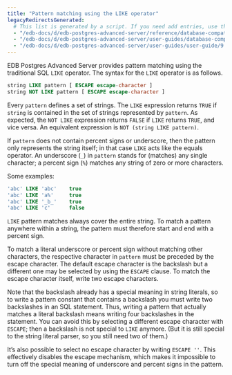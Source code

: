 ```yaml
---
title: "Pattern matching using the LIKE operator"
legacyRedirectsGenerated:
  # This list is generated by a script. If you need add entries, use the `legacyRedirects` key.
  - "/edb-docs/d/edb-postgres-advanced-server/reference/database-compatibility-for-oracle-developers-reference-guide/9.6/Database_Compatibility_for_Oracle_Developers_Reference_Guide.1.099.html"
  - "/edb-docs/d/edb-postgres-advanced-server/user-guides/database-compatibility-for-oracle-developers-guide/9.5/Database_Compatibility_for_Oracle_Developers_Guide.1.133.html"
  - "/edb-docs/d/edb-postgres-advanced-server/user-guides/user-guide/9.5/EDB_Postgres_Enterprise_Guide.1.042.html"
---
```


<div id="pattern_matching_using_the_like_operator" class="registered_link"></div>

EDB Postgres Advanced Server provides pattern matching using the traditional SQL `LIKE` operator. The syntax for the `LIKE` operator is as follows.

```sql
string LIKE pattern [ ESCAPE escape-character ]
string NOT LIKE pattern [ ESCAPE escape-character ]
```

Every `pattern` defines a set of strings. The `LIKE` expression returns `TRUE` if `string` is contained in the set of strings represented by `pattern`. As expected, the `NOT LIKE` expression returns `FALSE` if `LIKE` returns `TRUE`, and vice versa. An equivalent expression is `NOT (string LIKE pattern)`.

If `pattern` does not contain percent signs or underscore, then the pattern only represents the string itself; in that case `LIKE` acts like the equals operator. An underscore (`_`) in `pattern` stands for (matches) any single character; a percent sign (`%`) matches any string of zero or more characters.

Some examples:

```sql
'abc' LIKE 'abc'    true
'abc' LIKE 'a%'     true
'abc' LIKE '_b_'    true
'abc' LIKE 'c'      false
```

`LIKE` pattern matches always cover the entire string. To match a pattern anywhere within a string, the pattern must therefore start and end with a percent sign.

To match a literal underscore or percent sign without matching other characters, the respective character in `pattern` must be preceded by the escape character. The default escape character is the backslash but a different one may be selected by using the `ESCAPE` clause. To match the escape character itself, write two escape characters.

Note that the backslash already has a special meaning in string literals, so to write a pattern constant that contains a backslash you must write two backslashes in an SQL statement. Thus, writing a pattern that actually matches a literal backslash means writing four backslashes in the statement. You can avoid this by selecting a different escape character with `ESCAPE`; then a backslash is not special to `LIKE` anymore. (But it is still special to the string literal parser, so you still need two of them.)

It’s also possible to select no escape character by writing `ESCAPE ''`. This effectively disables the escape mechanism, which makes it impossible to turn off the special meaning of underscore and percent signs in the pattern.
